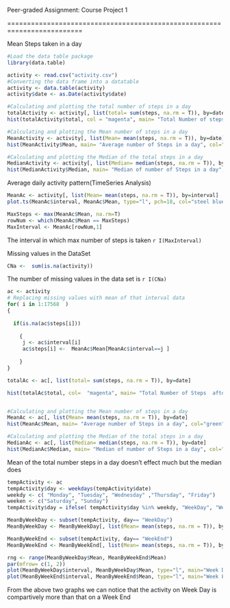 Peer-graded Assignment: Course Project 1

=========================================================================

Mean Steps taken in a day

```r

#Load the data table package
library(data.table)

activity <- read.csv("activity.csv")
#Converting the data frame into a datatable
activity <- data.table(activity)
activity$date <- as.Date(activity$date)

#Calculating and plotting the total number of steps in a day
totalActivity <- activity[, list(total= sum(steps, na.rm = T)), by=date]
hist(totalActivity$total, col = "magenta", main= "Total Number of steps in a day", xlab="Total Steps")

#Calculating and plotting the Mean number of steps in a day
MeanActivity <- activity[, list(Mean= mean(steps, na.rm = T)), by=date]
hist(MeanActivity$Mean, main= "Average number of Steps in a day", col="green", xlab="Mean Steps")

#Calculating and plotting the Median of the total steps in a day
MedianActivity <- activity[, list(Median= median(steps, na.rm = T)), by=date]
hist(MedianActivity$Median, main= "Median of number of Steps in a day", col="blue", xlab="Median")


```


Average daily activity pattern(TimeSeries Analysis)


```r
MeanAc <- activity[, list(Mean= mean(steps, na.rm = T)), by=interval]
plot.ts(MeanAc$interval, MeanAc$Mean, type="l", pch=18, col="steel blue", xlab="5 Minute Interval", ylab="Mean steps across all the days", main="TimeSeries Analysis")

MaxSteps <- max(MeanAc$Mean, na.rm=T)
rowNum <- which(MeanAc$Mean == MaxSteps)
MaxInterval <- MeanAc[rowNum,1]

```

The interval in which max number of steps is taken `r I(MaxInterval)`

Missing values in the DataSet
```r

CNa <-  sum(is.na(activity))

```

The number of missing values in the data set is `r I(CNa)`

```r
ac <- activity
# Replacing missing values with mean of that interval data
for( i in 1:17568  )
{ 
  
  if(is.na(ac$steps[i]))
  
    {
     j <- ac$interval[i]
     ac$steps[i] <-  MeanAc$Mean[MeanAc$interval==j ]
  
    }
}

totalAc <- ac[, list(total= sum(steps, na.rm = T)), by=date]

hist(totalAc$total, col=  "magenta", main= "Total Number of Steps  after imputing the data", xlab = "Total Steps")


#Calculating and plotting the Mean number of steps in a day
MeanAc <- ac[, list(Mean= mean(steps, na.rm = T)), by=date]
hist(MeanAc$Mean, main= "Average number of Steps in a day", col="green", xlab="Mean Steps")

#Calculating and plotting the Median of the total steps in a day
MedianAc <- ac[, list(Median= median(steps, na.rm = T)), by=date]
hist(MedianAc$Median, main= "Median of number of Steps in a day", col="blue", xlab="Median")

```


Mean of the total number steps in a day doesn't effect much but the median does


```r
tempActivity <- ac
tempActivity$day <- weekdays(tempActivity$date) 
weekdy <- c( "Monday", "Tuesday", "Wednesday" ,"Thursday", "Friday")
weeken <- c("Saturday", "Sunday")
tempActivity$day = ifelse( tempActivity$day %in% weekdy, "WeekDay", "WeekEnd" )

MeanByWeekDay <- subset(tempActivity, day== "WeekDay")
MeanByWeekDay <- MeanByWeekDay[, list(Mean= mean(steps, na.rm = T)), by=interval]

MeanByWeekEnd <- subset(tempActivity, day== "WeekEnd")
MeanByWeekEnd <- MeanByWeekEnd[, list(Mean= mean(steps, na.rm = T)), by=interval]

rng <- range(MeanByWeekDay$Mean, MeanByWeekEnd$Mean)
par(mfrow= c(1, 2))
plot(MeanByWeekDay$interval, MeanByWeekDay$Mean, type="l", main="Week Day Data", ylim = rng, ylab="Number of Steps", xlab = "Interval" )
plot(MeanByWeekEnd$interval, MeanByWeekEnd$Mean, type="l", main="Week End Data", ylim= rng, ylab = "Number of Steps", xlab= "Interval")

```


From the above two graphs we can notice that the activity on Week Day is compartively more than that on a Week End












